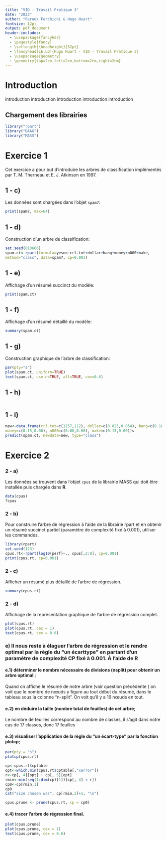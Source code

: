 ```yaml
---
title: "VID - Travail Pratique 3"
date: "2023"
author: "Farouk Ferchichi & Hugo Huart"
fontsize: 12pt
output: pdf_document
header-includes:
  - \usepackage{fancyhdr}
  - \pagestyle{fancy}
  - \setlength{\headheight}{32pt}
  - \fancyhead[LE,LO]{Hugo Huart - VID - Travail Pratique 3}
  - \usepackage{geometry}
  - \geometry{top=2cm,left=2cm,bottom=2cm,right=2cm}
---
```


# Introduction

introduction introduction introduction introduction introduction 

## Chargement des librairies

```r
library("rpart")
library("DAAG")
library("MASS")
```


\pagebreak
# Exercice 1

Cet exercice a pour but d'introduire les arbres de classification implémentés
par T. M. Therneau et E. J. Atkinson en 1997.


## 1 - c)

Les données sont chargées dans l'objet `spam7`:

```r
print(spam7, max=64)
```

## 1 - d)

Construction d'un arbre de classification:

```r
set.seed(010666)
spam.ct<-rpart(formula=yesno~crl.tot+dollar+bang+money+n000+make,
method="class", data=spam7, cp=0.001)
```

## 1 - e)

Affichage d'un résumé succinct du modèle:

```r
print(spam.ct)
```

## 1 - f)

Affichage d'un résumé détaillé du modèle:

```r
summary(spam.ct)
```

## 1 - g)

Construction graphique de l'arbre de classification:

```r
par(pty="s")
plot(spam.ct, uniform=TRUE)
text(spam.ct, use.n=TRUE, all=TRUE, cex=0.6)
```

## 1 - h)

```r

```


## 1 - i)

```r
new<-data.frame(crl.tot=c(1257,112), dollar=c(0.025,0.054), bang=c(0.181,0.164),
money=c(0.15,0.00), n000=c(0.00,0.00), make=c(0.15,0.00))s
predict(spam.ct, newdata=new, type="class")
```



\pagebreak
# Exercice 2

### 2 - a)

Les données se trouvent dans l’objet `cpus` de la librairie MASS qui doit être
installée puis chargée dans **R**.

```r
data(cpus)
?cpus
```

### 2 - b)

Pour construire l’arbre de régression à l’aide de la librairie rpart et en
obtenir un résumé succinct partiel (paramètre de complexité fixé à 0.001),
utiliser les commandes.

```r
library(rpart)
set.seed(123)
cpus.rt<-rpart(log10(perf)~., cpus[,2:8], cp=0.001)
print(cpus.rt, cp=0.001)

```

### 2 - c)

Afficher un résumé plus détaillé de l’arbre de régression.

```r
summary(cpus.rt)
```


### 2 - d)

Affichage de la représentation graphique de  l’arbre de régression complet.

```r
plot(cpus.rt)
plot(cpus.rt, cex = 1)
text(cpus.rt, cex = 0.6)
```
### e) Il nous reste à élaguer l’arbre de régression et le rendre optimal par la règle du "un écarttype" en partant d’un paramètre de complexité CP fixé à 0.001. À l’aide de R

#### e.1)  déterminer le nombre nécessaire de divisions (nsplit) pour obtenir un arbre optimal ;
Quand on affiche le résumé de notre arbre (voir question précédente ) on voit que le nombre de nœuds y figure au tout début du résumé, dans le tableau sous la colonne “n-split”. On voit qu’il y a 16 nœuds en tout. 

#### e.2) en déduire la taille (nombre total de feuilles) de cet arbre;
Le nombre de feuilles correspond au nombre de classes, il s’agit dans notre cas de 17 classes, donc 17 feuilles 









#### e.3) visualiser l’application de la règle du "un écart-type" par la fonction plotcp;





```r
par(pty = "s")
plotcp(cpus.rt)
```


```r
cp<-cpus.rt$cptable
opt<-which.min(cpus.rt$cptable[,"xerror"])
r<-cp[, 4][opt] + cp[, 5][opt]
rmin<-min(seq(1:dim(cp)[1])[cp[, 4] < r])
cp0<-cp[rmin,1]
cp0
cat("size chosen was", cp[rmin,2]+1, "\n")

```

```r
cpus.prune <- prune(cpus.rt, cp = cp0)
```


#### e.4) tracer l’arbre de régression final.

```r
plot(cpus.prune)
plot(cpus.prune, cex = 1)
text(cpus.prune, cex = 0.6)
```

